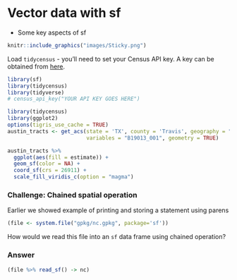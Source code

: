 # Vector data with sf

- Some key aspects of sf

```r
knitr::include_graphics("images/Sticky.png")
```

Load `tidycensus` - you'll need to set your Census API key. A key can be obtained from [here](http://api.census.gov/data/key_signup.html).
```r
library(sf)
library(tidycensus)
library(tidyverse)
# census_api_key("YOUR API KEY GOES HERE")
```

```r
library(tidycensus)
library(ggplot2)
options(tigris_use_cache = TRUE)
austin_tracts <- get_acs(state = 'TX', county = 'Travis', geography = "tract",
                         variables = "B19013_001", geometry = TRUE)

austin_tracts %>%
  ggplot(aes(fill = estimate)) + 
  geom_sf(color = NA) + 
  coord_sf(crs = 26911) + 
  scale_fill_viridis_c(option = "magma") 
```

### Challenge: Chained spatial operation {.challenge}

Earlier we showed example of printing and storing a statement using parens
```r
(file <- system.file("gpkg/nc.gpkg", package='sf'))
```

How would we read this file into an `sf` data frame using chained operation?

### Answer {.solution} 

```r
(file %>% read_sf() -> nc)
```